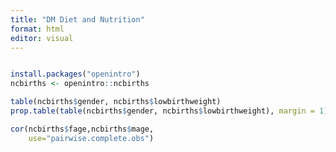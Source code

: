 ```yaml
---
title: "DM Diet and Nutrition"
format: html
editor: visual
---
```


```         
```

```r
install.packages("openintro")
ncbirths <- openintro::ncbirths
```

```r
table(ncbirths$gender, ncbirths$lowbirthweight)
prop.table(table(ncbirths$gender, ncbirths$lowbirthweight), margin = 1)

```

```r
cor(ncbirths$fage,ncbirths$mage,
    use="pairwise.complete.obs")
```
